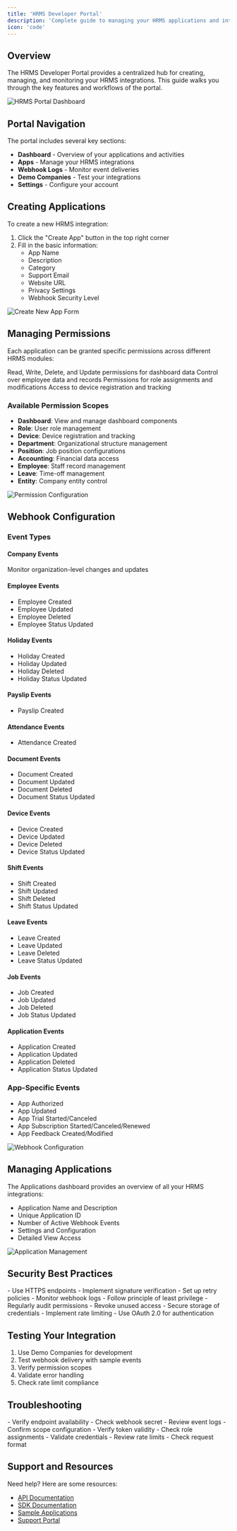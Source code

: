 ```yaml
---
title: 'HRMS Developer Portal'
description: 'Complete guide to managing your HRMS applications and integrations'
icon: 'code'
---
```


## Overview

The HRMS Developer Portal provides a centralized hub for creating, managing, and monitoring your HRMS integrations. This guide walks you through the key features and workflows of the portal.

<Frame>
  <img 
    src="/images/portal/dashboard.png" 
    alt="HRMS Portal Dashboard"
    style={{ borderRadius: '0.5rem' }}
  />
</Frame>

## Portal Navigation

The portal includes several key sections:
- **Dashboard** - Overview of your applications and activities
- **Apps** - Manage your HRMS integrations
- **Webhook Logs** - Monitor event deliveries
- **Demo Companies** - Test your integrations
- **Settings** - Configure your account

## Creating Applications

To create a new HRMS integration:

1. Click the "Create App" button in the top right corner
2. Fill in the basic information:
   - App Name
   - Description
   - Category
   - Support Email
   - Website URL
   - Privacy Settings
   - Webhook Security Level

<Frame>
  <img 
    src="/images/portal/create-app.png" 
    alt="Create New App Form"
    style={{ borderRadius: '0.5rem' }}
  />
</Frame>

## Managing Permissions

Each application can be granted specific permissions across different HRMS modules:

<CardGroup>
  <Card title="Dashboard Access" icon="gauge">
    Read, Write, Delete, and Update permissions for dashboard data
  </Card>
  <Card title="Employee Management" icon="users">
    Control over employee data and records
  </Card>
  <Card title="Role Management" icon="user-gear">
    Permissions for role assignments and modifications
  </Card>
  <Card title="Device Management" icon="mobile">
    Access to device registration and tracking
  </Card>
</CardGroup>

### Available Permission Scopes

- **Dashboard**: View and manage dashboard components
- **Role**: User role management
- **Device**: Device registration and tracking
- **Department**: Organizational structure management
- **Position**: Job position configurations
- **Accounting**: Financial data access
- **Employee**: Staff record management
- **Leave**: Time-off management
- **Entity**: Company entity control

<Frame>
  <img 
    src="/images/portal/permission.png" 
    alt="Permission Configuration"
    style={{ borderRadius: '0.5rem' }}
  />
</Frame>

## Webhook Configuration

### Event Types

#### Company Events
Monitor organization-level changes and updates

#### Employee Events
- Employee Created
- Employee Updated
- Employee Deleted
- Employee Status Updated

#### Holiday Events
- Holiday Created
- Holiday Updated
- Holiday Deleted
- Holiday Status Updated

#### Payslip Events
- Payslip Created

#### Attendance Events
- Attendance Created

#### Document Events
- Document Created
- Document Updated
- Document Deleted
- Document Status Updated

#### Device Events
- Device Created
- Device Updated
- Device Deleted
- Device Status Updated

#### Shift Events
- Shift Created
- Shift Updated
- Shift Deleted
- Shift Status Updated

#### Leave Events
- Leave Created
- Leave Updated
- Leave Deleted
- Leave Status Updated

#### Job Events
- Job Created
- Job Updated
- Job Deleted
- Job Status Updated

#### Application Events
- Application Created
- Application Updated
- Application Deleted
- Application Status Updated

### App-Specific Events
- App Authorized
- App Updated
- App Trial Started/Canceled
- App Subscription Started/Canceled/Renewed
- App Feedback Created/Modified

<Frame>
  <img 
    src="/images/portal/company-event.png" 
    alt="Webhook Configuration"
    style={{ borderRadius: '0.5rem' }}
  />
</Frame>

## Managing Applications

The Applications dashboard provides an overview of all your HRMS integrations:

- Application Name and Description
- Unique Application ID
- Number of Active Webhook Events
- Settings and Configuration
- Detailed View Access

<Frame>
  <img 
    src="/images/portal/apps.png" 
    alt="Application Management"
    style={{ borderRadius: '0.5rem' }}
  />
</Frame>

## Security Best Practices

<AccordionGroup>
  <Accordion title="Webhook Security">
    - Use HTTPS endpoints
    - Implement signature verification
    - Set up retry policies
    - Monitor webhook logs
  </Accordion>
  
  <Accordion title="Permission Management">
    - Follow principle of least privilege
    - Regularly audit permissions
    - Revoke unused access
  </Accordion>
  
  <Accordion title="API Security">
    - Secure storage of credentials
    - Implement rate limiting
    - Use OAuth 2.0 for authentication
  </Accordion>
</AccordionGroup>

## Testing Your Integration

1. Use Demo Companies for development
2. Test webhook delivery with sample events
3. Verify permission scopes
4. Validate error handling
5. Check rate limit compliance

## Troubleshooting

<CardGroup>
  <Card title="Webhook Issues" icon="webhook">
    - Verify endpoint availability
    - Check webhook secret
    - Review event logs
  </Card>
  
  <Card title="Permission Errors" icon="lock">
    - Confirm scope configuration
    - Verify token validity
    - Check role assignments
  </Card>
  
  <Card title="API Problems" icon="code">
    - Validate credentials
    - Review rate limits
    - Check request format
  </Card>
</CardGroup>

## Support and Resources

Need help? Here are some resources:
- [API Documentation](/api-reference)
- [SDK Documentation](/sdks)
- [Sample Applications](https://github.com/Aqary-Org/aqaryone-app-template)
- [Support Portal](mailto:support@example.com)